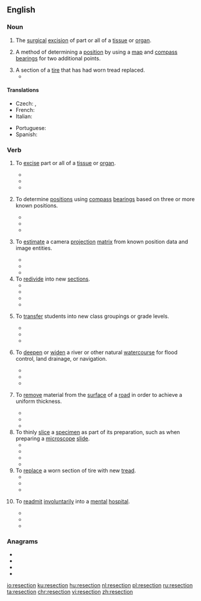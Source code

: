==English==

===Noun===
{{en-noun}}
{{wikipedia}}

# {{label|en|medicine}} The [[surgical]] [[excision]] of part or all of a [[tissue]] or [[organ]].
# {{label|en|surveying}} A method of determining a [[position]] by using a [[map]] and [[compass]] [[bearing]]s for two additional points.
# A section of a [[tire]] that has had worn tread replaced.
#* {{quote-journal|work=Popular Mechanics|title=Tire Doctor|year=1955|month=April|page=238|volume=103|number=4|author=James Joseph|passage=A bruised carcass can often be saved by investing $11.00 in a '''resection'''.}}

====Translations====
{{trans-top|surgical excision}}
* Czech: {{t+|cs|resekce|f}}, {{t|cs|vyříznutí|n}}
* French: {{t+|fr|résection}}
* Italian: {{t+|it|resezione}}
{{trans-mid}}
* Portuguese: {{t|pt|resecção}}
* Spanish: {{t|es|resección}}
{{trans-bottom}}

===Verb===
{{en-verb}}

# {{label|en|medicine}} To [[excise]] part or all of a [[tissue]] or [[organ]].
#* {{quote-book|title=Manual of Aesthetic Surgery|author=Werner Mang|year=2011|page=167|ISBN=354078795X|passage=Most articles published after this date, however, mention the '''resectioning''' of fat around the eyes as an essential constituent of corrective lid surgery.}}
#* {{quote-book|title=Ruin Nation: Destruction and the American Civil War|author=Megan Kate Nelson|year=2012|page=177|ISBN=0820342513|passage=...these problems and the overwhelming numbers of wounded men flooding into hospitals after battles meant that amputations and '''resectioning''' of joints (the removal of bones) became standard protocol.}}
#* {{quote-book|title=Right or Wrong: The Memoirs of Lord Bell|author=Tim Bell|year=2014|page=183|ISBN=1472909372|passage=Anyway, they did the operation, removed a huge lump, '''resectioned''' my colon, and gave me the news that they thought that the tumour hadn't spread.}}
# {{label|en|surveying}} To determine [[positions]] using [[compass]] [[bearing]]s based on three or more known positions.
#* {{quote-book|title=University of Texas Record - Volume 11|year=1913|page=454|passage=The Senior class was drilled in the use of the plane table; in '''resectioning''' on unknown points, the "three point problem," etc.}}
#* {{quote-book|title=Michigan Engineers Annual - Volumes 36-37|year=1918|page=125|passage=After construction of earthwork is completed the work should be '''resectioned''' and the estimates for final payment made according to the information thus obtained.}}
#* {{quote-book|title=Plane and Geodetic Surveying, Second Edition|author=Aylmer Johnson|year=2014|page=27|ISBN=1466589566|passage=For an independent check of the work, and a better indication of its accuracy, the point should be '''resectioned''', as described in the next section.}}
# {{label|en|digital image processing}} To [[estimate]] a camera [[projection]] [[matrix]] from known position data and image entities.
#* {{quote-book|title=Multiple View Geometry in Computer Vision|author=Richard Hartley & ‎Andrew Zisserman|year=2004|page=537|ISBN=1139449141|passage=The camera matrices and 3D structure are then computed for the frames 1-2-3-4, for example by first '''resectioning''' and then bundle adjustment.}}
#* {{quote-book|title=Intelligent Science and Intelligent Data Engineering|author=Yanning Zhang, ‎Zhi-Hua Zhou, & ‎Changshui Zhang|year=2012|page=459|ISBN=364231919X|passage=Based on the convex cone, they give a further improved method for homography and camera '''resectioning''''.}}
#* {{quote-book|title=Video Registration|author=Mubarak Shah & ‎Rakesh Kumar|year=2013|page=24|ISBN=1461504597|passage=The cost can be immediately reduced by only using key frames for the initial reconstruction, and then '''resectioning''' the other frames.}}
# To [[redivide]] into new [[section]]s.
#* {{quote-book|title=Journal of the House of Representatives of the State of Vermont|year=1879|page=121|passage=Also that the bill be '''resectioned''' to conform to the several amendments ; Which amendments were severally agreed to, and the bill as amended read the third time and passed.}}
#* {{quote-book|title=Reports of Cases Determined in the Circuit Court of the United States for the First Circuit from May term 1869 to May term 1878|author=‎Nathan Clifford & ‎William Henry Clifford|year=1880|page=27|passage=Mr. Dana '''resectioned''' the text, and added marginal titles; a work of much labor, not called for by his contract, and performed solely for the good of the book.}}
#* {{quote-book|title=Antiaircraft Journal - Volume 34|year=1910|page=176|passage=The projectiles were cleaned and weighed, and the powder blended, '''resectioned''' and reweighed by each of the companies who used it.}}
#* {{quote-book|title=Realizations|author=Martin Meisel|year=2014|page=181|ISBN=1400856094|passage=Henry Bishop's Weber-influenced score for Manfred entails a good deal of '''resectioning''' of the text, and is quite operatic in character.}}
# {{label|en|education}} To [[transfer]] students into new class groupings or grade levels.
#* {{quote-book|title=Educational Review - Volume 69|author=Nicholas Murray Butler, ‎Frank Pierrepont Graves, & ‎William McAndrew|year=1925|page=153|passage=In connection with a scheme of '''resectioning''', a number of questions naturally present themselves. When the students complete their first term or first year of the subject in the most efficient, intermediate, and least efficient sections, what process of equalization is going to occur at the beginning of the second term or year?}}
#* {{quote-book|title=West Point; America's power fraternity|author=K. Bruce Galloway & ‎Robert Bowie Johnson|year=1973|page=71|passage=This is easily understandable when, with '''resectioning''', a cadet is offered the opportunity to underperform with the only punishment being an easier class!}}
#* {{quote-book|title=For Brotherhood and Duty|author=Brian R. McEnany|year=2015|page=37|ISBN=0813160634|passage=Tully's class was initially assigned to sections alphabetically and then '''resectioned''' later in the year according to academic merit.}}
# {{label|en|civil engineering}} To [[deepen]] or [[widen]] a river or other natural [[watercourse]] for flood control, land drainage, or navigation.
#* {{quote-book|title=The Hydrology of the UK: A Study of Change|author=Mike Acreman|year=2012|page=70|ISBN=1134661339|passage=In England and Wales, this has resulted in significant regional variations (Table 3.4) with the Anglian region returning the highest proportions of embanked and '''resectioned''' river channels.}}
#* {{quote-book|title=River Conservation and Management|author=Philip Boon & ‎Paul Raven|year=2012|page=86|ISBN=0470682086|passage=The second case study illustrates the opportunities for linking data from different monitoring schemes by examining the relationship between two potential stressors: organic pollution and '''resectioning''' of the river channel.}}
#* {{quote-book|title=Hydro-Environmental Analysis: Freshwater Environments|author=James L. Martin|year=2013|page=213|ISBN=1482206080|passage='''Resectioned''' rivers are commonly trapezoidal and wider and deeper than natural rivers.}}
# {{label|en|civil engineering|chiefly|India}} To [[remove]] material from the [[surface]] of a [[road]] in order to achieve a uniform thickness.
#* {{quote-book|title=Report on the Administration of Burma|author=Burma Rights Movement for Action|year=1908|page=54|passage=The road from Periwegon to Ananbaw was '''resectioned''' and raised in places.}}
#* {{quote-book|title=Report on the Municipal Administration of Calcutta|year=1911|page=xv|passage=...a very large quantity of metal obtained by '''resectioning''' and cutting down roads to the regulation camber was used in repairs.}}
#* {{quote-book|title=P. W. D. Handbook, Bombay|author=‎E. L. Marryat|year=1960|passage=The quantity of asphalt used will vary with the nature of the work. Where no '''resectioning''' of the road is necessary, i.e., where the new 2" layer is uniform in thickness on the picked up old surface 0-9cwt, or 100lbs. per 100 sq. ft. will be sufficient, as the binding material in the old surface works up through the new metal.}}
# To thinly [[slice]] a [[specimen]] as part of its preparation, such as when preparing a [[microscope]] [[slide]].
#* {{quote-book|title=Canadian Journal of Soil Science - Volume 51|year=1971|page=247|passage=Mounting with Lakeside-70 thermoplastic cement was used extensively but it was too brittle, caused occasional plucking of sand grains during grinding and polishing, and was not strong enough to hold the mounted specimen during '''resectioning'''; its thermoplastic requirements caused warping of specimens.}}
#* {{quote-book|title=Cellular and Molecular Methods in Neuroscience Research|author=Adalberto Merighi & ‎Giorgio Carmignoto|year=2007|page=193|ISBN=0387224602|passage=After fixation, the 400-μm-thick slice should be '''resectioned''' into 50-μm thick sections for further histological processing.}}
#* {{quote-book|title=Intracellular Staining in Neurobiology|author=Stanley B. Kater & ‎Charles Nicholson|year=2012|page=79|ISBN=3642871232|passage=Correlating very small isolated profiles by either method was difficult because of distortions caused by '''resectioning''' and the heating of the plastic by the electron beam.}}
#* {{quote-book|title=Bone Histology of Fossil Tetrapods|author=Kevin Padian & ‎Ellen-Thérèse Lamm|year=2013|page=59|ISBN=0520273524|passage=They include a critical step of vacuum embedding the specimen, as well as cutting and mounting individual serial sections, as opposed to the traditional method described of preparing and mounting an entire block followed by '''resectioning''' to produce a thinner mounted sample (Neese 2004).}}
# To [[replace]] a worn section of tire with new [[tread]].
#* {{quote-book|title=The Goodrich - Volumes 3-4|author=B.F. Goodrich Company|year=1913|page=97|passage=Where, however, this chafing extends through the fabric or by reason of an aggravated skid,—the fabric is ground through at any point, '''resectioning''' would be necessary in addition.}}
#* {{quote-book|title=Problems of American Small Business - Parts 16-24|author=United States Congress Senate Special Committee to Study Problems of American Small Business|year=1943|page=2515|passage=So far as our company-owned stores are concerned, we mount tires, new. tires, that are purchased and arrange for the repair or recapping or '''resectioning''' of tires that are brought to us. We do not own or operate molds or equipment for '''resectioning''' or recapping tires.}}
#* {{quote-book|title=Board of Contract appeals decisions - Volume 69, Issue 2|year=1970|page=28|passage=After the incident, appellant did have the damaged tire '''resectioned''' at a cost of $204.00.}}
# {{label|en|UK|AU|NZ}} To [[readmit]] [[involuntary|involuntarily]] into a [[mental]] [[hospital]].
#* {{quote-book|title=Legal Action: The Bulletin of the Legal Action Group|year=2002|page=12|passage=According to Dyson LJ, mental health professionals will be acting unlawfully in '''resectioning''' a patient following discharge by a tribunal if 'the sole or principal ground on which they rely is one which in substance has been rejected by the tribunal.'}}
#* {{quote-book|title=The Fourth Helen of the Apocalypse!|author=Simon Richard Lee|year=2009|page=28|ISBN=1409294838|passage=After just three weeks at home, with yet more 'abuse in the community' I am '''resectioned''', and Helen re-admitted the same night.}}
#* {{quote-book|title=Ship of Fools|author=Rod Madocks|year=2013|ISBN=1907869891|passage=He argued that the only way that his client could be retained in the hospital was if she was '''resectioned''' altogether. To be assessed for a new section she had to show fresh evidence of mental disorder and risk to others.}}

===Anagrams===
* {{l|en|erections}}
* {{l|en|necrotise}}
* {{l|en|neoterics}}
* {{l|en|secretion}}

[[io:resection]]
[[ku:resection]]
[[hu:resection]]
[[nl:resection]]
[[pl:resection]]
[[ru:resection]]
[[ta:resection]]
[[chr:resection]]
[[vi:resection]]
[[zh:resection]]